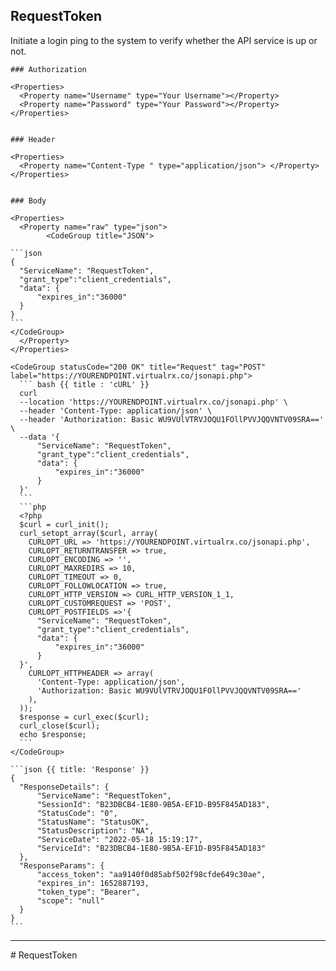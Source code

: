 ## RequestToken

Initiate a login ping to the system to verify whether the API service is up or not.

<Row>
  <Col>

    ### Authorization

    <Properties>
      <Property name="Username" type="Your Username"></Property>
      <Property name="Password" type="Your Password"></Property>
    </Properties>


    ### Header

    <Properties>
      <Property name="Content-Type " type="application/json"> </Property>
    </Properties>

    
    ### Body

    <Properties>
      <Property name="raw" type="json">
            <CodeGroup title="JSON">

    ```json
    {
      "ServiceName": "RequestToken",
      "grant_type":"client_credentials",
      "data": {
          "expires_in":"36000"
      }
    }
    ```
    </CodeGroup>
      </Property>
    </Properties>

    

  </Col>
  <Col sticky>

    <CodeGroup statusCode="200 OK" title="Request" tag="POST" label="https://YOURENDPOINT.virtualrx.co/jsonapi.php">
      ``` bash {{ title : 'cURL' }}
      curl
      --location 'https://YOURENDPOINT.virtualrx.co/jsonapi.php' \
      --header 'Content-Type: application/json' \
      --header 'Authorization: Basic WU9VUlVTRVJOQU1FOllPVVJQQVNTV09SRA==' \
      --data '{
          "ServiceName": "RequestToken",
          "grant_type":"client_credentials",
          "data": {
              "expires_in":"36000"
          }
      }'
      ```
      ```php
      <?php
      $curl = curl_init();
      curl_setopt_array($curl, array(
        CURLOPT_URL => 'https://YOURENDPOINT.virtualrx.co/jsonapi.php',
        CURLOPT_RETURNTRANSFER => true,
        CURLOPT_ENCODING => '',
        CURLOPT_MAXREDIRS => 10,
        CURLOPT_TIMEOUT => 0,
        CURLOPT_FOLLOWLOCATION => true,
        CURLOPT_HTTP_VERSION => CURL_HTTP_VERSION_1_1,
        CURLOPT_CUSTOMREQUEST => 'POST',
        CURLOPT_POSTFIELDS =>'{
          "ServiceName": "RequestToken",
          "grant_type":"client_credentials",
          "data": {
              "expires_in":"36000"
          }
      }',
        CURLOPT_HTTPHEADER => array(
          'Content-Type: application/json',
          'Authorization: Basic WU9VUlVTRVJOQU1FOllPVVJQQVNTV09SRA=='
        ),
      ));
      $response = curl_exec($curl);
      curl_close($curl);
      echo $response;
      ```
    </CodeGroup>

    ```json {{ title: 'Response' }}
    {
      "ResponseDetails": {
          "ServiceName": "RequestToken",
          "SessionId": "B23DBCB4-1E80-9B5A-EF1D-B95F845AD183",
          "StatusCode": "0",
          "StatusName": "StatusOK",
          "StatusDescription": "NA",
          "ServiceDate": "2022-05-18 15:19:17",
          "ServiceId": "B23DBCB4-1E80-9B5A-EF1D-B95F845AD183"
      },
      "ResponseParams": {
          "access_token": "aa9140f0d85abf502f98cfde649c30ae",
          "expires_in": 1652887193,
          "token_type": "Bearer",
          "scope": "null"
      }
    }
    ```

  </Col>
</Row>

---
<div style={{display : 'none'}}>
# RequestToken
</div>